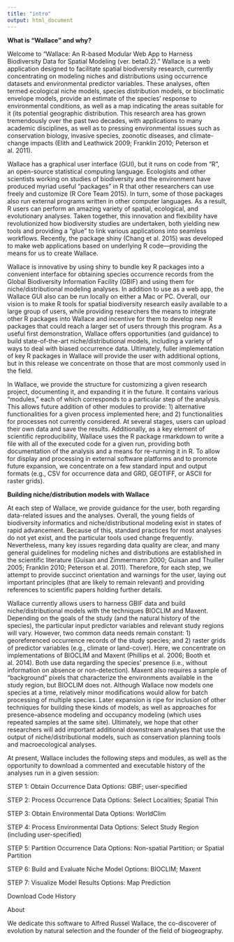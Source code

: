 ```yaml
---
title: "intro"
output: html_document
---
```

**What is “Wallace” and why?**  

Welcome to “Wallace: An R-based Modular Web App to Harness Biodiversity Data for Spatial Modeling (ver. beta0.2).” Wallace is a web application designed to facilitate spatial biodiversity research, currently concentrating on modeling niches and distributions using occurrence datasets and environmental predictor variables. These analyses, often termed ecological niche models, species distribution models, or bioclimatic envelope models, provide an estimate of the species’ response to environmental conditions, as well as a map indicating the areas suitable for it (its potential geographic distribution. This research area has grown tremendously over the past two decades, with applications to many academic disciplines, as well as to pressing environmental issues such as conservation biology, invasive species, zoonotic diseases, and climate-change impacts (Elith and Leathwick 2009; Franklin 2010; Peterson et al. 2011).  

Wallace has a graphical user interface (GUI), but it runs on code from “R”, an open-source statistical computing language. Ecologists and other scientists working on studies of biodiversity and the environment have produced myriad useful “packages” in R that other researchers can use freely and customize (R Core Team 2015). In turn, some of those packages also run external programs written in other computer languages. As a result, R users can perform an amazing variety of spatial, ecological, and evolutionary analyses. Taken together, this innovation and flexibility have revolutionized how biodiversity studies are undertaken, both yielding new tools and providing a “glue” to link various applications into seamless workflows. Recently, the package shiny (Chang et al. 2015) was developed to make web applications based on underlying R code—providing the means for us to create Wallace.  

Wallace is innovative by using shiny to bundle key R packages into a convenient interface for obtaining species occurrence records from the Global Biodiversity Information Facility (GBIF) and using them for niche/distributional modeling analyses. In addition to use as a web app, the Wallace GUI also can be run locally on either a Mac or PC. Overall, our vision is to make R tools for spatial biodiversity research easily available to a large group of users, while providing researchers the means to integrate other R packages into Wallace and incentive for them to develop new R packages that could reach a larger set of users through this program. As a useful first demonstration, Wallace offers opportunities (and guidance) to build state-of-the-art niche/distributional models, including a variety of ways to deal with biased occurrence data. Ultimately, fuller implementation of key R packages in Wallace will provide the user with additional options, but in this release we concentrate on those that are most commonly used in the field.  
 
In Wallace, we provide the structure for customizing a given research project, documenting it, and expanding it in the future. It contains various “modules,” each of which corresponds to a particular step of the analysis. This allows future addition of other modules to provide: 1) alternative functionalities for a given process implemented here; and 2) functionalities for processes not currently considered. At several stages, users can upload their own data and save the results. Additionally, as a key element of scientific reproducibility, Wallace uses the R package rmarkdown to write a file with all of the executed code for a given run, providing both documentation of the analysis and a means for re-running it in R. To allow for display and processing in external software platforms and to promote future expansion, we concentrate on a few standard input and output formats (e.g., CSV for occurrence data and GRD, GEOTIFF, or ASCII for raster grids).  

**Building niche/distribution models with Wallace**  

At each step of Wallace, we provide guidance for the user, both regarding data-related issues and the analyses. Overall, the young fields of biodiversity informatics and niche/distributional modeling exist in states of rapid advancement. Because of this, standard practices for most analyses do not yet exist, and the particular tools used change frequently. Nevertheless, many key issues regarding data quality are clear, and many general guidelines for modeling niches and distributions are established in the scientific literature (Guisan and Zimmermann 2000; Guisan and Thuiller 2005; Franklin 2010; Peterson et al. 2011). Therefore, for each step, we attempt to provide succinct orientation and warnings for the user, laying out important principles (that are likely to remain relevant) and providing references to scientific papers holding further details.  

Wallace currently allows users to harness GBIF data and build niche/distributional models with the techniques BIOCLIM and Maxent. Depending on the goals of the study (and the natural history of the species), the particular input predictor variables and relevant study regions will vary. However, two common data needs remain constant: 1) georeferenced occurrence records of the study species; and 2) raster grids of predictor variables (e.g., climate or land-cover). Here, we concentrate on implementations of BIOCLIM and Maxent (Phillips et al. 2006; Booth et al. 2014). Both use data regarding the species’ presence (i.e., without information on absence or non-detection). Maxent also requires a sample of “background” pixels that characterize the environments available in the study region, but BIOCLIM does not. Although Wallace now models one species at a time, relatively minor modifications would allow for batch processing of multiple species. Later expansion is ripe for inclusion of other techniques for building these kinds of models, as well as approaches for presence–absence modeling and occupancy modeling (which uses repeated samples at the same site). Ultimately, we hope that other researchers will add important additional downstream analyses that use the output of niche/distributional models, such as conservation planning tools and macroecological analyses.  


At present, Wallace includes the following steps and modules, as well as the opportunity to download a commented and executable history of the analyses run in a given session:  

STEP 1: Obtain Occurrence Data
Options: GBIF; user-specified  

STEP 2: Process Occurrence Data
Options: Select Localities; Spatial Thin  

STEP 3: Obtain Environmental Data
Options: WorldClim  

STEP 4: Process Environmental Data
Options: Select Study Region (including user-specified)  

STEP 5: Partition Occurrence Data
Options: Non-spatial Partition; or Spatial Partition  

STEP 6: Build and Evaluate Niche Model
Options: BIOCLIM; Maxent  

STEP 7: Visualize Model Results
Options: Map Prediction  

Download Code History  

About  

We dedicate this software to Alfred Russel Wallace, the co-discoverer of evolution by natural selection and the founder of the field of biogeography.  

